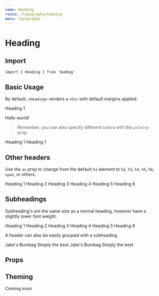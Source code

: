 ```yaml
---
name: Heading
route: /typography/heading
menu: Typography
---
```



# Heading

## Import

`import { Heading } from 'bumbag'`

## Basic Usage

By default, `<Heading>` renders a `<h1>` with default margins applied.

<Playground>
  <Heading>Heading 1</Heading>
  <p>Hello world!</p>
</Playground>

> Remember, you can also specify different colors with the `palette` prop.

<Playground>
  <Heading palette="success">Heading 1</Heading>
  <Heading palette="danger">Heading 1</Heading>
</Playground>

## Other headers

Use the `as` prop to change from the default `h1` element to `h2`, `h3`, `h4`, `h5`, `h6`, `span`, or others.

<Playground>
  <Heading>Heading 1</Heading>
  <Heading as="h2">Heading 2</Heading>
  <Heading as="h3">Heading 3</Heading>
  <Heading as="h4">Heading 4</Heading>
  <Heading as="h5">Heading 5</Heading>
  <Heading as="h6">Heading 6</Heading>
</Playground>

## Subheadings

Subheading's are the same size as a normal heading, however have a slightly lower font weight.

<Playground>
  <Heading isSubHeading>Heading 1</Heading>
  <Heading as="h2" isSubHeading>Heading 2</Heading>
  <Heading as="h3" isSubHeading>Heading 3</Heading>
  <Heading as="h4" isSubHeading>Heading 4</Heading>
  <Heading as="h5" isSubHeading>Heading 5</Heading>
  <Heading as="h6" isSubHeading>Heading 6</Heading>
</Playground>

A header can also be easily grouped with a subheading

<Playground>
  <Heading>Jake's Bumbag</Heading>
  <Heading as="h3" isSubHeading>Simply the best</Heading>
  <Heading as="h3">Jake's Bumbag</Heading>
  <Heading as="h5" isSubHeading>Simply the best</Heading>
</Playground>

## Props

<PropsTable of={Heading} />

## Theming

Coming soon
